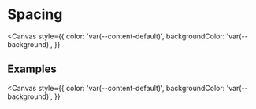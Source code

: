 

<Meta title="Foundations/Spacing" />

# Spacing

<Canvas
  style={{
    color: 'var(--content-default)',
    backgroundColor: 'var(--background)',
  }}
>
  <Spacing />
</Canvas>

## Examples

<Canvas
  style={{
    color: 'var(--content-default)',
    backgroundColor: 'var(--background)',
  }}
>
  <SpacingExamples />
</Canvas>